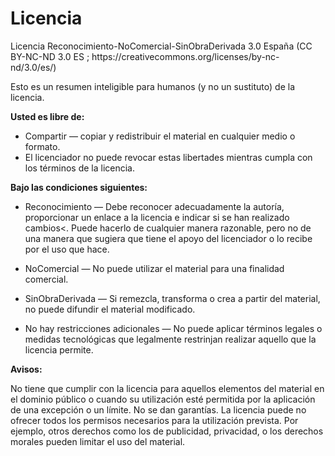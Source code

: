 # Licencia {#licence}

Licencia Reconocimiento-NoComercial-SinObraDerivada 3.0 España (CC BY-NC-ND 3.0 ES ; https://creativecommons.org/licenses/by-nc-nd/3.0/es/)
    
Esto es un resumen inteligible para humanos (y no un sustituto) de la licencia.

**Usted es libre de:**

* Compartir — copiar y redistribuir el material en cualquier medio o formato.
* El licenciador no puede revocar estas libertades mientras cumpla con los términos de la licencia.

**Bajo las condiciones siguientes:**

* Reconocimiento — Debe reconocer adecuadamente la autoría, proporcionar un enlace a la licencia e indicar si se han realizado cambios<. Puede hacerlo de cualquier manera razonable, pero no de una manera que sugiera que tiene el apoyo del licenciador o lo recibe por el uso que hace.  

* NoComercial — No puede utilizar el material para una finalidad comercial. 

* SinObraDerivada — Si remezcla, transforma o crea a partir del material, no puede difundir el material modificado.  

* No hay restricciones adicionales — No puede aplicar términos legales o medidas tecnológicas que legalmente restrinjan realizar aquello que la licencia permite.  

**Avisos: **

No tiene que cumplir con la licencia para aquellos elementos del material en el dominio público o cuando su utilización esté permitida por la aplicación de una excepción o un límite.
No se dan garantías. La licencia puede no ofrecer todos los permisos necesarios para la utilización prevista. Por ejemplo, otros derechos como los de publicidad, privacidad, o los derechos morales pueden limitar el uso del material.
